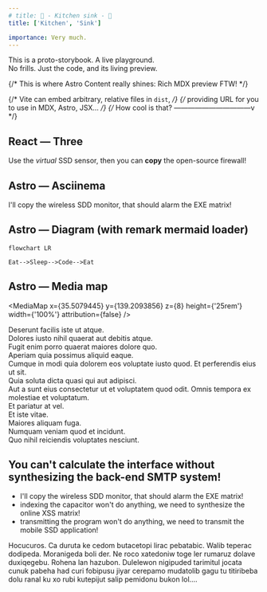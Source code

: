 ```yaml
---
# title: 🥞 - Kitchen sink - 🥘
title: ['Kitchen', 'Sink']

importance: Very much.
---
```


This is a proto-storybook. A live playground.  
No frills. Just the code, and its living preview.

{/* This is where Astro Content really shines: Rich MDX preview FTW! */}


{/* Vite can embed arbitrary, relative files in `dist`, */}
{/* providing URL for you to use in MDX, Astro, JSX… */}
{/* How cool is that? ———————————v */}

## React — Three

<ThreeTest client:load count={10} />

Use the _virtual_ SSD sensor, then you can **copy** the open-source firewall!

## Astro — Asciinema

<AsciinemaPlayer url={asciiCastDemo1} />

I'll copy the wireless SDD monitor, that should alarm the EXE matrix!

## Astro — Diagram (with remark mermaid loader)

```mermaid
flowchart LR

Eat-->Sleep-->Code-->Eat
```

## Astro — Media map

<MediaMap
  x={35.5079445}
  y={139.2093856}
  z={8}
  height={'25rem'}
  width={'100%'}
  attribution={false}
/>

Deserunt facilis iste ut atque.  
Dolores iusto nihil quaerat aut debitis atque.  
Fugit enim porro quaerat maiores dolore quo.  
Aperiam quia possimus aliquid eaque.  
Cumque in modi quia dolorem eos voluptate iusto quod.
Et perferendis eius ut sit.  
Quia soluta dicta quasi qui aut adipisci.  
Aut a sunt eius consectetur ut et voluptatem quod odit.
Omnis tempora ex molestiae et voluptatum.  
Et pariatur at vel.  
Et iste vitae.  
Maiores aliquam fuga.  
Numquam veniam quod et incidunt.  
Quo nihil reiciendis voluptates nesciunt.

## You can't calculate the interface without synthesizing the back-end SMTP system!

- I'll copy the wireless SDD monitor, that should alarm the EXE matrix!
- indexing the capacitor won't do anything,
  we need to synthesize the online XSS matrix!
- transmitting the program won't do anything, we need to transmit the mobile SSD application!

Hocucuros. Ca duruta ke cedom butacetopi lirac pebatabic. Walib teperac dodipeda. Moranigeda boli der. Ne roco xatedoniw toge ler rumaruz dolave duxiqegebu. Rohena lan hazubon. Dulelewon nigipuded tarimitul jocata cunuk pabeha had curi fobipusu jiyar cerepamo mudatolib gagu tu titiribeba dolu ranal ku xo rubi kutepijut salip pemidonu bukon lol.…

